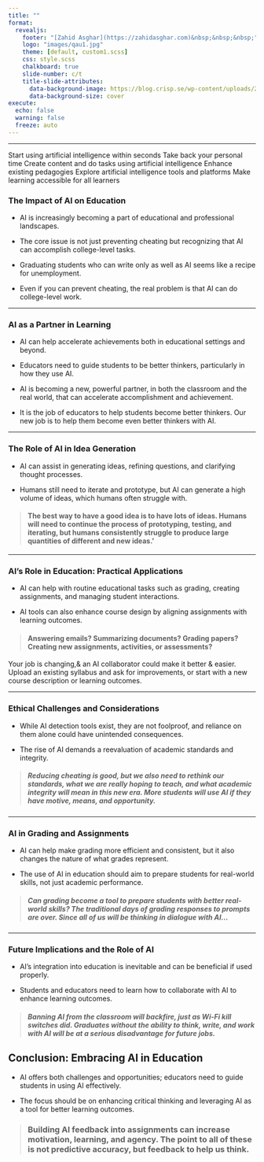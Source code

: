 ---
title: ""
format: 
  revealjs:
    footer: "[Zahid Asghar](https://zahidasghar.com)&nbsp;&nbsp;&nbsp;"
    logo: "images/qau1.jpg"
    theme: [default, custom1.scss]
    css: style.scss
    chalkboard: true
    slide-number: c/t
    title-slide-attributes:
      data-background-image: https://blog.crisp.se/wp-content/uploads/2024/01/generative-AI-in-a-nutshell.png
      data-background-size: cover
execute:
  echo: false
  warning: false
  freeze: auto
---



---

Start using artificial intelligence within seconds
Take back your personal time
Create content and do tasks using artificial intelligence
Enhance existing pedagogies
Explore artificial intelligence tools and platforms
Make learning accessible for all learners



### The Impact of AI on Education 

- AI is increasingly becoming a part of educational and professional landscapes. 

-   [The core issue is not just preventing cheating but recognizing that AI can accomplish college-level tasks.]{.hi-purple} 

-   Graduating students who can write only as well as AI seems like a recipe for unemployment. 

-   [Even if you can prevent cheating, the real problem is that AI can do college-level work.]{.hi-purple}

---

### AI as a Partner in Learning 

- AI can help accelerate achievements both in educational settings and beyond. 

- [Educators need to guide students to be better thinkers, particularly in how they use AI.]{.hi-purple} 


-   AI is becoming a new, powerful partner, in both the classroom and the real world, that can accelerate accomplishment and achievement.  

-   [It is the job of educators to help students become better thinkers. Our new job is to help them become even better thinkers with AI.]{.hi-purple}

--- 

### The Role of AI in Idea Generation 
- AI can assist in generating ideas, refining questions, and clarifying thought processes. 

- Humans still need to iterate and prototype, but AI can generate a high volume of ideas, which humans often struggle with. 


> #### The best way to have a good idea is to have lots of ideas. Humans will need to continue the process of prototyping, testing, and iterating, but humans consistently struggle to produce large quantities of different and new ideas.'

--- 

### AI's Role in Education: Practical Applications {background-color="#002746"}

- AI can help with routine educational tasks such as grading, creating assignments, and managing student interactions. 

- AI tools can also enhance course design by aligning assignments with learning outcomes. 


> #### Answering emails? Summarizing documents? Grading papers? Creating new assignments, activities, or assessments? 

[Your job is changing,& an AI collaborator could make it better & easier. Upload an existing syllabus and ask for improvements, or start with a new course description or learning outcomes.]{.hi-purple}

--- 

### Ethical Challenges and Considerations

- While AI detection tools exist, they are not foolproof, and reliance on them alone could have unintended consequences. 

- [The rise of AI demands a reevaluation of academic standards and integrity. ]{.hi-purple}


> ##### Reducing cheating is good, but we also need to rethink our standards, what we are really hoping to teach, and what academic integrity will mean in this new era. More students will use AI if they have motive, means, and opportunity.

--- 

### AI in Grading and Assignments

- AI can help make grading more efficient and consistent, but it also changes the nature of what grades represent. 

- [The use of AI in education should aim to prepare students for real-world skills, not just academic performance.]{.hi-purple} 


> ##### Can grading become a tool to prepare students with better real-world skills? The traditional days of grading responses to prompts are over. Since all of us will be thinking in dialogue with AI…

--- 

### Future Implications and the Role of AI

- AI’s integration into education is inevitable and can be beneficial if used properly. 

- [Students and educators need to learn how to collaborate with AI to enhance learning outcomes.]{.hi-purple}

> ##### Banning AI from the classroom will backfire, just as Wi-Fi kill switches did. Graduates without the ability to think, write, and work with AI will be at a serious disadvantage for future jobs.

## Conclusion: Embracing AI in Education

- AI offers both challenges and opportunities; educators need to guide students in using AI effectively. 

- The focus should be on enhancing critical thinking and leveraging AI as a tool for better learning outcomes. 


> ### Building AI feedback into assignments can increase motivation, learning, and agency. The point to all of these is not predictive accuracy, but feedback to help us think.
